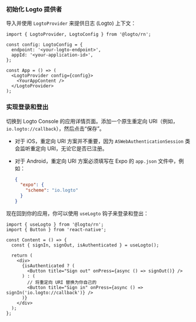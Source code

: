 
### 初始化 Logto 提供者

导入并使用 `LogtoProvider` 来提供日志 (Logto) 上下文：

```tsx title="App.tsx"
import { LogtoProvider, LogtoConfig } from '@logto/rn';

const config: LogtoConfig = {
  endpoint: '<your-logto-endpoint>',
  appId: '<your-application-id>',
};

const App = () => (
  <LogtoProvider config={config}>
    <YourAppContent />
  </LogtoProvider>
);
```

### 实现登录和登出

<SignInFlowSummary />

切换到 Logto Console 的应用详情页面。添加一个原生重定向 URI（例如，`io.logto://callback`），然后点击“保存”。

- 对于 iOS，重定向 URI 方案并不重要，因为 `ASWebAuthenticationSession` 类会监听重定向 URI，无论它是否已注册。
- 对于 Android，重定向 URI 方案必须填写在 Expo 的 `app.json` 文件中，例如：

  ```json title="app.json"
  {
    "expo": {
      "scheme": "io.logto"
    }
  }
  ```

现在回到你的应用，你可以使用 `useLogto` 钩子来登录和登出：

```tsx title="App.tsx"
import { useLogto } from '@logto/rn';
import { Button } from 'react-native';

const Content = () => {
  const { signIn, signOut, isAuthenticated } = useLogto();

  return (
    <div>
      {isAuthenticated ? (
        <Button title="Sign out" onPress={async () => signOut()} />
      ) : (
        // 将重定向 URI 替换为你自己的
        <Button title="Sign in" onPress={async () => signIn('io.logto://callback')} />
      )}
    </div>
  );
};
```

<Checkpoint />
